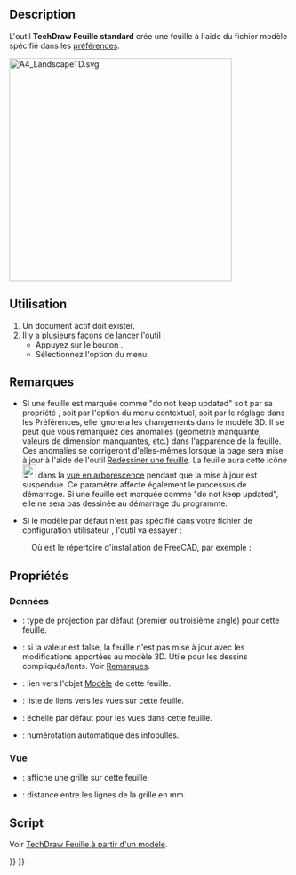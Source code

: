 <languages/>
{{Docnav/fr
|
|[[TechDraw_PageTemplate/fr|Feuille à partir d'un modèle]]
|[[TechDraw_Workbench/fr|Atelier TechDraw]]
|IconL=
|IconR=TechDraw_PageTemplate.svg
|IconC=Workbench_TechDraw.svg
}}

{{GuiCommand/fr
|Name=TechDraw PageDefault
|Name/fr=TechDraw Feuille standard
|MenuLocation=TechDraw → Feuille → Insérer une feuille standard
|Workbenches=[[TechDraw_Workbench/fr|TechDraw]]
|SeeAlso=[[TechDraw_PageTemplate/fr|TechDraw Feuille à partir d'un modèle]], [[TechDraw_Templates/fr|TechDraw Modèles]]
}}

==Description==

L'outil '''TechDraw Feuille standard''' crée une feuille à l'aide du fichier modèle spécifié dans les [[TechDraw_Preferences/fr|préférences]].

[[Image:A4_LandscapeTD.svg|400px]]
{{Caption|Modèle par défaut fourni avec TechDraw : A4_LandscapeTD.svg}}

<span id="Usage"></span>
==Utilisation==

# Un document actif doit exister.
# Il y a plusieurs façons de lancer l'outil :
#* Appuyez sur le bouton {{Button|[[Image:TechDraw_PageDefault.svg|16px]] [[TechDraw_PageDefault/fr|Insérer une feuille standard]]}}.
#* Sélectionnez l'option {{MenuCommand|TechDraw → Feuille → [[Image:TechDraw_PageDefault.svg|16px]] Insérer une feuille standard}} du menu.

<span id="Notes"></span>
== Remarques ==

* Si une feuille est marquée comme "do not keep updated" soit par sa propriété {{PropertyData|Keep Updated}}, soit par l'option {{MenuCommand|Activer/désactiver la mise à jour}} du menu contextuel, soit par le réglage dans les Préférences, elle ignorera les changements dans le modèle 3D. Il se peut que vous remarquiez des anomalies (géométrie manquante, valeurs de dimension manquantes, etc.) dans l'apparence de la feuille. Ces anomalies se corrigeront d'elles-mêmes lorsque la page sera mise à jour à l'aide de l'outil [[TechDraw_RedrawPage/fr|Redessiner une feuille]]. La feuille aura cette icône [[Image:TechDraw_Tree_Page_Unsync.svg|24px]] dans la [[Tree_view/fr|vue en arborescence]] pendant que la mise à jour est suspendue. Ce paramètre affecte également le processus de démarrage. Si une feuille est marquée comme "do not keep updated", elle ne sera pas dessinée au démarrage du programme.

* Si le modèle par défaut n'est pas spécifié dans votre fichier de configuration utilisateur {{incode|user.cfg}}, l'outil va essayer :

: {{Code|code=
$INSTALL_DIR/Mod/TechDraw/Templates/A4_LandscapeTD.svg
}}

: Où {{incode|$INSTALL_DIR}} est le répertoire d'installation de FreeCAD, par exemple :

: {{Code|code=
/usr/share/freecad/Mod/TechDraw/Templates/A4_LandscapeTD.svg
}}

<span id="Properties"></span>
==Propriétés==

<span id="Data"></span>
=== Données ===

{{TitleProperty|Base}}

* {{PropertyData|Projection Type}} : type de projection par défaut (premier ou troisième angle) pour cette feuille.

{{TitleProperty|Page}}

* {{PropertyData|KeepUpdated}} : si la valeur est false, la feuille n'est pas mise à jour avec les modifications apportées au modèle 3D. Utile pour les dessins compliqués/lents. Voir [[#Remarques|Remarques]].
* {{PropertyData|Template}} : lien vers l'objet [[TechDraw_Templates/fr|Modèle]] de cette feuille.
* {{PropertyData|Views}} : liste de liens vers les vues sur cette feuille.
* {{PropertyData|Scale}} : échelle par défaut pour les vues dans cette feuille.
* {{PropertyData|Next Balloon Index}} : numérotation automatique des infobulles.

<span id="View"></span>
=== Vue ===

{{TitleProperty|Grid}}

* {{PropertyView|Show Grid}} : affiche une grille sur cette feuille.
* {{PropertyView|Grid Spacing}} : distance entre les lignes de la grille en mm.

<span id="Scripting"></span>
==Script==

Voir [[TechDraw_PageTemplate/fr#Script|TechDraw Feuille à partir d'un modèle]].


{{Docnav/fr
|
|[[TechDraw_PageTemplate/fr|Feuille à partir d'un modèle]]
|[[TechDraw_Workbench/fr|Atelier TechDraw]]
|IconL=
|IconR=TechDraw_PageTemplate.svg
|IconC=Workbench_TechDraw.svg
}}

{{TechDraw Tools navi{{#translation:}}}}
{{Userdocnavi{{#translation:}}}}